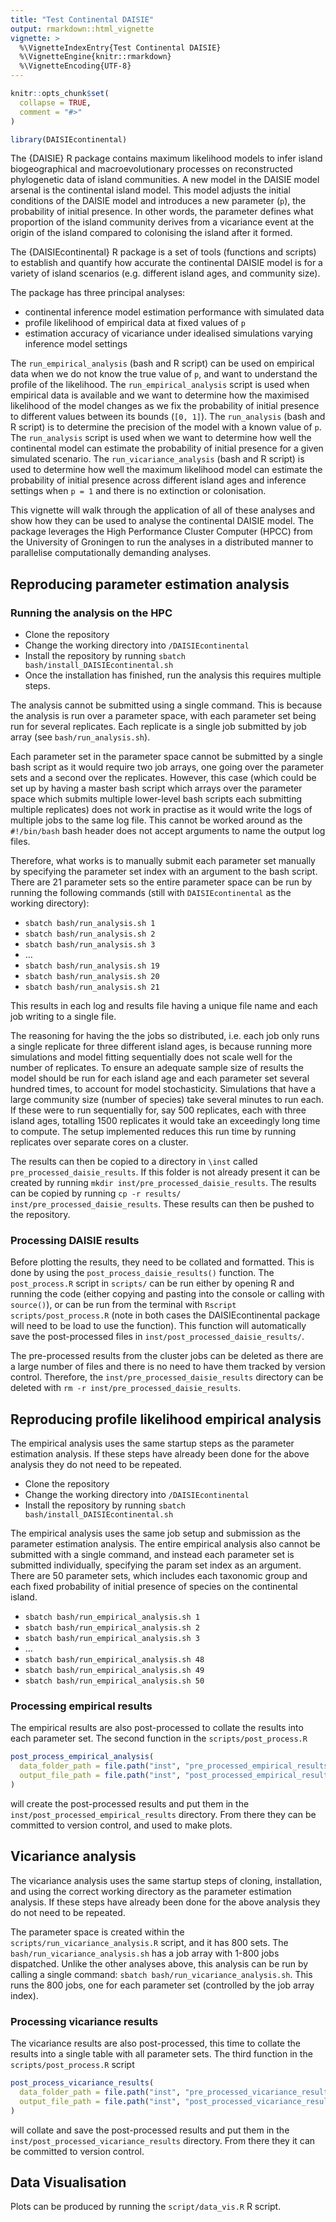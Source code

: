 ```yaml
---
title: "Test Continental DAISIE"
output: rmarkdown::html_vignette
vignette: >
  %\VignetteIndexEntry{Test Continental DAISIE}
  %\VignetteEngine{knitr::rmarkdown}
  %\VignetteEncoding{UTF-8}
---
```


```r
knitr::opts_chunk$set(
  collapse = TRUE,
  comment = "#>"
)
```

```r
library(DAISIEcontinental)
```

The {DAISIE} R package contains maximum likelihood models to infer island biogeographical and macroevolutionary processes on reconstructed phylogenetic data of island communities. A new model in the DAISIE model arsenal is the continental island model. This model adjusts the initial conditions of the DAISIE model and introduces a new parameter (`p`), the probability of initial presence. In other words, the parameter defines what proportion of the island community derives from a vicariance event at the origin of the island compared to colonising the island after it formed. 

The {DAISIEcontinental} R package is a set of tools (functions and scripts) to establish and quantify how accurate the continental DAISIE model is for a variety of island scenarios (e.g. different island ages, and community size).

The package has three principal analyses:

* continental inference model estimation performance with simulated data
* profile likelihood of empirical data at fixed values of `p`
* estimation accuracy of vicariance under idealised simulations varying inference model settings 

The `run_empirical_analysis` (bash and R script) can be used on empirical data when we do not know the true value of `p`, and want to understand the profile of the likelihood. The `run_empirical_analysis` script is used when empirical data is available and we want to determine how the maximised likelihood of the model changes as we fix the probability of initial presence to different values between its bounds (`[0, 1]`). The `run_analysis` (bash and R script) is to determine the precision of the model with a known value of `p`. The `run_analysis` script is used when we want to determine how well the continental model can estimate the probability of initial presence for a given simulated scenario. The `run_vicariance_analysis` (bash and R script) is used to determine how well the maximum likelihood model can estimate the probability of initial presence across different island ages and inference settings when `p = 1` and there is no extinction or colonisation.

This vignette will walk through the application of all of these analyses and show how they can be used to analyse the continental DAISIE model. The package leverages the High Performance Cluster Computer (HPCC) from the University of Groningen to run the analyses in a distributed manner to parallelise computationally demanding analyses.

## Reproducing parameter estimation analysis

### Running the analysis on the HPC

* Clone the repository
* Change the working directory into `/DAISIEcontinental`
* Install the repository by running `sbatch bash/install_DAISIEcontinental.sh`
* Once the installation has finished, run the analysis this requires multiple
steps.

The analysis cannot be submitted using a single command. This is because the 
analysis is run over a parameter space, with each parameter set being run
for several replicates. Each replicate is a single job submitted by job array
(see `bash/run_analysis.sh`).

Each parameter set in the parameter space cannot be submitted by a single 
bash script as it would require two job arrays, one going over the parameter
sets and a second over the replicates. However, this case (which could be set
up by having a master bash script which arrays over the parameter space which
submits multiple lower-level bash scripts each submitting multiple replicates)
does not work in practise as it would write the logs of multiple jobs to the 
same log file. This cannot be worked around as the `#!/bin/bash` bash header
does not accept arguments to name the output log files.

Therefore, what works is to manually submit each parameter set manually by
specifying the parameter set index with an argument to the bash script. There
are 21 parameter sets so the entire parameter space can be run by running the 
following commands (still with `DAISIEcontinental` as the working directory):

* `sbatch bash/run_analysis.sh 1`
* `sbatch bash/run_analysis.sh 2`
* `sbatch bash/run_analysis.sh 3`
* ...
* `sbatch bash/run_analysis.sh 19`
* `sbatch bash/run_analysis.sh 20`
* `sbatch bash/run_analysis.sh 21`

This results in each log and results file having a unique file name and each
job writing to a single file.

The reasoning for having the the jobs so distributed, i.e. each job only runs
a single replicate for three different island ages, is because running more
simulations and model fitting sequentially does not scale well for the number
of replicates. To ensure an adequate sample size of results the model should be
run for each island age and each parameter set several hundred times, to account
for model stochasticity. Simulations that have a large community size (number of
species) take several minutes to run each. If these were to run sequentially
for, say 500 replicates, each with three island ages, totalling 1500 replicates
it would take an exceedingly long time to compute. The setup implemented
reduces this run time by running replicates over separate cores on a cluster.

The results can then be copied to a directory in `\inst` called 
`pre_processed_daisie_results`. If this folder is not already present it can be
created by running `mkdir inst/pre_processed_daisie_results`. The results can
be copied by running `cp -r results/ inst/pre_processed_daisie_results`. These
results can then be pushed to the repository.

### Processing DAISIE results

Before plotting the results, they need to be collated and formatted. This is
done by using the `post_process_daisie_results()` function. The 
`post_process.R` script in `scripts/` can be run either by
opening R and running the code (either copying and pasting into the console or
calling with `source()`), or can be run from the terminal with 
`Rscript scripts/post_process.R` (note in both cases the 
DAISIEcontinental package will need to be load to use the function). This 
function will automatically save the post-processed files in 
`inst/post_processed_daisie_results/`.

The pre-processed results from the cluster jobs can be deleted as there are a 
large number of files and there is no need to have them tracked by version 
control. Therefore, the `inst/pre_processed_daisie_results` directory can be
deleted with `rm -r inst/pre_processed_daisie_results`.

## Reproducing profile likelihood empirical analysis

The empirical analysis uses the same startup steps as the parameter estimation
analysis. If these steps have already been done for the above analysis they do
not need to be repeated.

* Clone the repository
* Change the working directory into `/DAISIEcontinental`
* Install the repository by running `sbatch bash/install_DAISIEcontinental.sh`

The empirical analysis uses the same job setup and submission as the parameter
estimation analysis. The entire empirical analysis also cannot be submitted 
with a single command, and instead each parameter set is submitted individually, 
specifying the param set index as an argument. There are 50 parameter sets,
which includes each taxonomic group and each fixed probability of initial 
presence of species on the continental island.

* `sbatch bash/run_empirical_analysis.sh 1`
* `sbatch bash/run_empirical_analysis.sh 2`
* `sbatch bash/run_empirical_analysis.sh 3`
* ...
* `sbatch bash/run_empirical_analysis.sh 48`
* `sbatch bash/run_empirical_analysis.sh 49`
* `sbatch bash/run_empirical_analysis.sh 50`

### Processing empirical results

The empirical results are also post-processed to collate the results into each
parameter set. The second function in the `scripts/post_process.R`

```r
post_process_empirical_analysis(
  data_folder_path = file.path("inst", "pre_processed_empirical_results"),
  output_file_path = file.path("inst", "post_processed_empirical_results")
)
```

will create the post-processed results and put them in the
`inst/post_processed_empirical_results` directory. From there they can be
committed to version control, and used to make plots.

## Vicariance analysis

The vicariance analysis uses the same startup steps of cloning, installation,
and using the correct working directory as the parameter estimation
analysis. If these steps have already been done for the above analysis they do
not need to be repeated.

The parameter space is created within the `scripts/run_vicariance_analysis.R`
script, and it has 800 sets. The `bash/run_vicariance_analysis.sh` has a job
array with 1-800 jobs dispatched. Unlike the other analyses above, this analysis
can be run by calling a single command: `sbatch bash/run_vicariance_analysis.sh`.
This runs the 800 jobs, one for each parameter set (controlled by the job array
index).

### Processing vicariance results

The vicariance results are also post-processed, this time to collate the
results into a single table with all parameter sets. The third function
in the `scripts/post_process.R` script

```r
post_process_vicariance_results(
  data_folder_path = file.path("inst", "pre_processed_vicariance_results"),
  output_file_path = file.path("inst", "post_processed_vicariance_results")
)
```

will collate and save the post-processed results and put them in the
`inst/post_processed_vicariance_results` directory. From there they it can be
committed to version control.

## Data Visualisation

Plots can be produced by running the `script/data_vis.R` R script.
